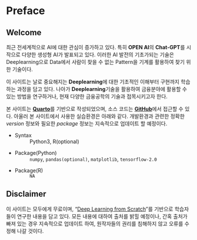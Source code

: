 # Preface {.unnumbered}

## Welcome

최근 전세계적으로 AI에 대한 관심이 증가하고 있다. 특히 **OPEN AI**의 **Chat-GPT**를 시작으로 다양한 생성형 AI가 발표되고 있다.
이러한 AI 발전의 기초가되는 기술은 Deeplearning으로 Data에서 사람이 찾을 수 없는 Pattern을 기계를 활용하여 찾기 위한 기술이다.

이 사이트는 날로 중요해지는 **Deeplearning**에 대한 기초적인 이해부터 구현까지 학습하는 과정을 담고 있다. 나아가 **Deeplearning**기술을 활용하여 금융분야에 활용할 수 있는 방법을 연구하거나, 현재 다양한 금융공학의 기술과 접목시키고자 한다.

::: {.callout-note}
본 사이트는 **[Quarto](https://quarto.org/)**를 기반으로 작성되었으며, 소스 코드는 **[GitHub](https://jay-lee-85.github.io/DeepLearning/)**에서 접근할 수 있다.
아울러 본 사이트에서 사용한 실습환경은 아래와 같다. 개발환경과 관련한 정확한 *version* 정보와 필요한 *package* 정보는 지속적으로 업데이트 할 예정이다.

*   Syntax
: Python3, R(optional)
*   Package(Python)
: `numpy`, `pandas(optional)`, `matplotlib`, `tensorflow-2.0`
*   Package(R)
: `NA`
:::

## Disclaimer

이 사이트는 모두에게 무료이며, "[Deep Learning from Scratch](https://github.com/ahn-github/saito-goki)"를 기반으로 학습자들이 연구한 내용을 담고 있다. 모든 내용에 대하여 출처를 밝힐 예정이나, 간혹 출처가 빠져 있는 경우 지속적으로 업데이트 하여, 원작자들의 권리를 침해하지 않고 오류를 수정해 나갈 것이다.